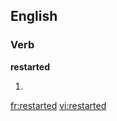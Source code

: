 
==English==

===Verb===
'''restarted'''

# {{past of|[[restart]]}}

[[fr:restarted]]
[[vi:restarted]]